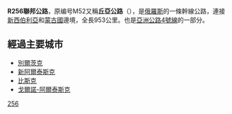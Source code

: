 {{Infobox road2
|country=RUS
|type=R
|route=256
|alternate_name=丘亞公路<br/> Чуйский тракт
|map=M52 karte RF.jpg
|map_notes=
|length_km=953
|length_round=
|length_ref=
|established=
|direction_a=北
|terminus_a=[[新西伯利亞|新西伯利亞]]
|junction=
|direction_b=南
|terminus_b=蒙古邊境
|previous_type=R
|previous_route=255
|next_type=R
|next_route=257
|ahn={{AHN-AH|4|RUS}}
}}
'''R256聯邦公路'''，原编号M52又稱'''丘亞公路'''（{{lang|ru|Чу́йский тракт}}），是[[俄羅斯|俄羅斯]]的一條幹線公路，連接[[新西伯利亞|新西伯利亞]]和[[蒙古國|蒙古國]]邊境，全長953公里。也是[[亞洲公路4號線|亞洲公路4號線]]{{Asian Highway nopic|4}}的一部分。

== 經過主要城市 ==
* [[別爾茨克|別爾茨克]]
* [[新阿爾泰斯克|新阿爾泰斯克]]
* [[比斯克|比斯克]]
* [[戈爾諾-阿爾泰斯克|戈爾諾-阿爾泰斯克]]

{{俄羅斯聯邦公路}}

[[Category:俄羅斯公路|256]]